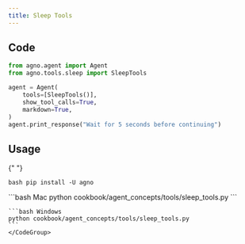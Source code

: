 ```yaml
---
title: Sleep Tools
---
```


## Code

```python cookbook/agent_concepts/tools/sleep_tools.py
from agno.agent import Agent
from agno.tools.sleep import SleepTools

agent = Agent(
    tools=[SleepTools()],
    show_tool_calls=True,
    markdown=True,
)
agent.print_response("Wait for 5 seconds before continuing")
```

## Usage

<Steps>
  <Snippet file="create-venv-step.mdx" />

{" "}

<Step title="Install libraries">```bash pip install -U agno ```</Step>

  <Step title="Run Agent">
    <CodeGroup>
    ```bash Mac
    python cookbook/agent_concepts/tools/sleep_tools.py
    ```

    ```bash Windows
    python cookbook/agent_concepts/tools/sleep_tools.py
    ```
    </CodeGroup>

  </Step>
</Steps>
